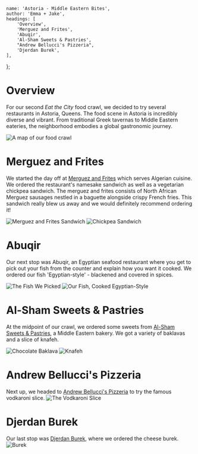 
	name: 'Astoria - Middle Eastern Bites',
	author: 'Emma + Jake',
	headings: [
		'Overview',
		'Merguez and Frites',
		'Abuqir',
		'Al-Sham Sweets & Pastries',
		"Andrew Bellucci's Pizzeria",
		'Djerdan Burek',
	],
};

# Overview

For our second _Eat the City_ food crawl, we decided to try several restaurants in Astoria, Queens. The food scene in Astoria is incredibly diverse and vibrant. From traditional Greek tavernas to Middle Eastern eateries, the neighborhood embodies a global gastronomic journey.

![A map of our food crawl](2/map.jpg 'A map of our food crawl')

# Merguez and Frites

We started the day off at [Merguez and Frites](https://www.instagram.com/merguez_and_frites/?hl=en) which serves Algerian cuisine. We ordered the restaurant's namesake sandwich as well as a vegetarian chickpea sandwich. The merguez and frites consists of North African Merguez sausages nestled in a baguette alongside crispy French fries. This sandwich really blew us away and we would definitely recommend ordering it!

![Merguez and Frites Sandwich](2/merguez_sandwich.jpeg 'Merguez and Frites Sandwich')
![Chickpea Sandwich](2/chickpea_sandwich.jpeg 'Chickpea Sandwich')

# Abuqir

Our next stop was Abuqir, an Egyptian seafood restaurant where you get to pick out your fish from the counter and explain how you want it cooked. We ordered our fish 'Egyptian-style' - blackened and covered in spices.

![The Fish We Picked](2/fish_before.jpeg 'The Fish We Picked')
![Our Fish, Cooked Egyptian-Style](2/fish_after.jpeg 'Our Fish, Cooked Egyptian-Style')

# Al-Sham Sweets & Pastries

At the midpoint of our crawl, we ordered some sweets from [Al-Sham Sweets & Pastries](https://al-sham-sweets-pastries.business.site/?utm_source=gmb&utm_medium=referral), a Middle Eastern bakery. We got a variety of baklavas and a slice of knafeh.

![Chocolate Baklava](2/baklava.jpeg 'Chocolate Baklava')
![Knafeh](2/knafeh.jpeg 'Knafeh')

# Andrew Bellucci's Pizzeria

Next up, we headed to [Andrew Bellucci's Pizzeria](https://andrewbelluccispizzeria.com/) to try the famous vodkaroni slice.
![The Vodkaroni Slice](2/pizza.jpeg 'The Vodkaroni Slice')

# Djerdan Burek

Our last stop was [Djerdan Burek](https://www.djerdan.com/), where we ordered the cheese burek.
![Burek](2/burek.jpeg 'Burek')
